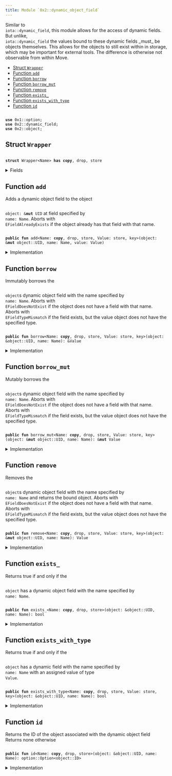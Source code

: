 ```yaml
---
title: Module `0x2::dynamic_object_field`
---
```


<Link id="0x2_dynamic_object_field"/>
Similar to <code>
iota::dynamic_field</code>, this module allows for the access of dynamic fields. But
unlike, <code>
iota::dynamic_field</code> the values bound to these dynamic fields _must_ be objects
themselves. This allows for the objects to still exist within in storage, which may be important
for external tools. The difference is otherwise not observable from within Move.


-  [Struct `Wrapper`](#0x2_dynamic_object_field_Wrapper)
-  [Function `add`](#0x2_dynamic_object_field_add)
-  [Function `borrow`](#0x2_dynamic_object_field_borrow)
-  [Function `borrow_mut`](#0x2_dynamic_object_field_borrow_mut)
-  [Function `remove`](#0x2_dynamic_object_field_remove)
-  [Function `exists_`](#0x2_dynamic_object_field_exists_)
-  [Function `exists_with_type`](#0x2_dynamic_object_field_exists_with_type)
-  [Function `id`](#0x2_dynamic_object_field_id)


<pre><code>
<b>use</b> <Link href="../move-stdlib/option#0x1_option">0x1::option</Link>;
<b>use</b> <Link href="../iota-framework/dynamic_field#0x2_dynamic_field">0x2::dynamic_field</Link>;
<b>use</b> <Link href="../iota-framework/object#0x2_object">0x2::object</Link>;
</code></pre>



<Link id="0x2_dynamic_object_field_Wrapper"></Link>

## Struct `Wrapper`



<pre><code>
<b>struct</b> <Link href="../iota-framework/dynamic_object_field#0x2_dynamic_object_field_Wrapper">Wrapper</Link>&lt;Name&gt; <b>has</b> <b>copy</b>, drop, store
</code></pre>



<details>
<summary>Fields</summary>


<dl>
<dt>
<code>
name: Name</code>
</dt>
<dd>

</dd>
</dl>


</details>

<Link id="0x2_dynamic_object_field_add"></Link>

## Function `add`

Adds a dynamic object field to the object <code>
<Link href="../iota-framework/object#0x2_object">object</Link>: &<b>mut</b> UID</code> at field specified by <code>
name: Name</code>.
Aborts with <code>
EFieldAlreadyExists</code> if the object already has that field with that name.


<pre><code>
<b>public</b> <b>fun</b> <Link href="../iota-framework/dynamic_object_field#0x2_dynamic_object_field_add">add</Link>&lt;Name: <b>copy</b>, drop, store, Value: store, key&gt;(<Link href="../iota-framework/object#0x2_object">object</Link>: &<b>mut</b> <Link href="../iota-framework/object#0x2_object_UID">object::UID</Link>, name: Name, value: Value)
</code></pre>



<details>
<summary>Implementation</summary>


<pre><code>
<b>public</b> <b>fun</b> <Link href="../iota-framework/dynamic_object_field#0x2_dynamic_object_field_add">add</Link>&lt;Name: <b>copy</b> + drop + store, Value: key + store&gt;(
    // we <b>use</b> &<b>mut</b> UID in several spots for access control
    <Link href="../iota-framework/object#0x2_object">object</Link>: &<b>mut</b> UID,
    name: Name,
    value: Value,
) \{
    <b>let</b> key = <Link href="../iota-framework/dynamic_object_field#0x2_dynamic_object_field_Wrapper">Wrapper</Link> \{ name };
    <b>let</b> id = <Link href="../iota-framework/object#0x2_object_id">object::id</Link>(&value);
    field::add(<Link href="../iota-framework/object#0x2_object">object</Link>, key, id);
    <b>let</b> (field, _) = field::field_info&lt;<Link href="../iota-framework/dynamic_object_field#0x2_dynamic_object_field_Wrapper">Wrapper</Link>&lt;Name&gt;&gt;(<Link href="../iota-framework/object#0x2_object">object</Link>, key);
    add_child_object(field.to_address(), value);
}
</code></pre>



</details>

<Link id="0x2_dynamic_object_field_borrow"></Link>

## Function `borrow`

Immutably borrows the <code>
<Link href="../iota-framework/object#0x2_object">object</Link></code>s dynamic object field with the name specified by <code>
name: Name</code>.
Aborts with <code>
EFieldDoesNotExist</code> if the object does not have a field with that name.
Aborts with <code>
EFieldTypeMismatch</code> if the field exists, but the value object does not have the
specified type.


<pre><code>
<b>public</b> <b>fun</b> <Link href="../iota-framework/dynamic_object_field#0x2_dynamic_object_field_borrow">borrow</Link>&lt;Name: <b>copy</b>, drop, store, Value: store, key&gt;(<Link href="../iota-framework/object#0x2_object">object</Link>: &<Link href="../iota-framework/object#0x2_object_UID">object::UID</Link>, name: Name): &Value
</code></pre>



<details>
<summary>Implementation</summary>


<pre><code>
<b>public</b> <b>fun</b> <Link href="../iota-framework/dynamic_object_field#0x2_dynamic_object_field_borrow">borrow</Link>&lt;Name: <b>copy</b> + drop + store, Value: key + store&gt;(
    <Link href="../iota-framework/object#0x2_object">object</Link>: &UID,
    name: Name,
): &Value \{
    <b>let</b> key = <Link href="../iota-framework/dynamic_object_field#0x2_dynamic_object_field_Wrapper">Wrapper</Link> \{ name };
    <b>let</b> (field, value_id) = field::field_info&lt;<Link href="../iota-framework/dynamic_object_field#0x2_dynamic_object_field_Wrapper">Wrapper</Link>&lt;Name&gt;&gt;(<Link href="../iota-framework/object#0x2_object">object</Link>, key);
    borrow_child_object&lt;Value&gt;(field, value_id)
}
</code></pre>



</details>

<Link id="0x2_dynamic_object_field_borrow_mut"></Link>

## Function `borrow_mut`

Mutably borrows the <code>
<Link href="../iota-framework/object#0x2_object">object</Link></code>s dynamic object field with the name specified by <code>
name: Name</code>.
Aborts with <code>
EFieldDoesNotExist</code> if the object does not have a field with that name.
Aborts with <code>
EFieldTypeMismatch</code> if the field exists, but the value object does not have the
specified type.


<pre><code>
<b>public</b> <b>fun</b> <Link href="../iota-framework/dynamic_object_field#0x2_dynamic_object_field_borrow_mut">borrow_mut</Link>&lt;Name: <b>copy</b>, drop, store, Value: store, key&gt;(<Link href="../iota-framework/object#0x2_object">object</Link>: &<b>mut</b> <Link href="../iota-framework/object#0x2_object_UID">object::UID</Link>, name: Name): &<b>mut</b> Value
</code></pre>



<details>
<summary>Implementation</summary>


<pre><code>
<b>public</b> <b>fun</b> <Link href="../iota-framework/dynamic_object_field#0x2_dynamic_object_field_borrow_mut">borrow_mut</Link>&lt;Name: <b>copy</b> + drop + store, Value: key + store&gt;(
    <Link href="../iota-framework/object#0x2_object">object</Link>: &<b>mut</b> UID,
    name: Name,
): &<b>mut</b> Value \{
    <b>let</b> key = <Link href="../iota-framework/dynamic_object_field#0x2_dynamic_object_field_Wrapper">Wrapper</Link> \{ name };
    <b>let</b> (field, value_id) = field::field_info_mut&lt;<Link href="../iota-framework/dynamic_object_field#0x2_dynamic_object_field_Wrapper">Wrapper</Link>&lt;Name&gt;&gt;(<Link href="../iota-framework/object#0x2_object">object</Link>, key);
    borrow_child_object_mut&lt;Value&gt;(field, value_id)
}
</code></pre>



</details>

<Link id="0x2_dynamic_object_field_remove"></Link>

## Function `remove`

Removes the <code>
<Link href="../iota-framework/object#0x2_object">object</Link></code>s dynamic object field with the name specified by <code>
name: Name</code> and returns
the bound object.
Aborts with <code>
EFieldDoesNotExist</code> if the object does not have a field with that name.
Aborts with <code>
EFieldTypeMismatch</code> if the field exists, but the value object does not have the
specified type.


<pre><code>
<b>public</b> <b>fun</b> <Link href="../iota-framework/dynamic_object_field#0x2_dynamic_object_field_remove">remove</Link>&lt;Name: <b>copy</b>, drop, store, Value: store, key&gt;(<Link href="../iota-framework/object#0x2_object">object</Link>: &<b>mut</b> <Link href="../iota-framework/object#0x2_object_UID">object::UID</Link>, name: Name): Value
</code></pre>



<details>
<summary>Implementation</summary>


<pre><code>
<b>public</b> <b>fun</b> <Link href="../iota-framework/dynamic_object_field#0x2_dynamic_object_field_remove">remove</Link>&lt;Name: <b>copy</b> + drop + store, Value: key + store&gt;(
    <Link href="../iota-framework/object#0x2_object">object</Link>: &<b>mut</b> UID,
    name: Name,
): Value \{
    <b>let</b> key = <Link href="../iota-framework/dynamic_object_field#0x2_dynamic_object_field_Wrapper">Wrapper</Link> \{ name };
    <b>let</b> (field, value_id) = field::field_info&lt;<Link href="../iota-framework/dynamic_object_field#0x2_dynamic_object_field_Wrapper">Wrapper</Link>&lt;Name&gt;&gt;(<Link href="../iota-framework/object#0x2_object">object</Link>, key);
    <b>let</b> value = remove_child_object&lt;Value&gt;(field.to_address(), value_id);
    field::remove&lt;<Link href="../iota-framework/dynamic_object_field#0x2_dynamic_object_field_Wrapper">Wrapper</Link>&lt;Name&gt;, ID&gt;(<Link href="../iota-framework/object#0x2_object">object</Link>, key);
    value
}
</code></pre>



</details>

<Link id="0x2_dynamic_object_field_exists_"></Link>

## Function `exists_`

Returns true if and only if the <code>
<Link href="../iota-framework/object#0x2_object">object</Link></code> has a dynamic object field with the name specified by
<code>
name: Name</code>.


<pre><code>
<b>public</b> <b>fun</b> <Link href="../iota-framework/dynamic_object_field#0x2_dynamic_object_field_exists_">exists_</Link>&lt;Name: <b>copy</b>, drop, store&gt;(<Link href="../iota-framework/object#0x2_object">object</Link>: &<Link href="../iota-framework/object#0x2_object_UID">object::UID</Link>, name: Name): bool
</code></pre>



<details>
<summary>Implementation</summary>


<pre><code>
<b>public</b> <b>fun</b> <Link href="../iota-framework/dynamic_object_field#0x2_dynamic_object_field_exists_">exists_</Link>&lt;Name: <b>copy</b> + drop + store&gt;(
    <Link href="../iota-framework/object#0x2_object">object</Link>: &UID,
    name: Name,
): bool \{
    <b>let</b> key = <Link href="../iota-framework/dynamic_object_field#0x2_dynamic_object_field_Wrapper">Wrapper</Link> \{ name };
    field::exists_with_type&lt;<Link href="../iota-framework/dynamic_object_field#0x2_dynamic_object_field_Wrapper">Wrapper</Link>&lt;Name&gt;, ID&gt;(<Link href="../iota-framework/object#0x2_object">object</Link>, key)
}
</code></pre>



</details>

<Link id="0x2_dynamic_object_field_exists_with_type"></Link>

## Function `exists_with_type`

Returns true if and only if the <code>
<Link href="../iota-framework/object#0x2_object">object</Link></code> has a dynamic field with the name specified by
<code>
name: Name</code> with an assigned value of type <code>
Value</code>.


<pre><code>
<b>public</b> <b>fun</b> <Link href="../iota-framework/dynamic_object_field#0x2_dynamic_object_field_exists_with_type">exists_with_type</Link>&lt;Name: <b>copy</b>, drop, store, Value: store, key&gt;(<Link href="../iota-framework/object#0x2_object">object</Link>: &<Link href="../iota-framework/object#0x2_object_UID">object::UID</Link>, name: Name): bool
</code></pre>



<details>
<summary>Implementation</summary>


<pre><code>
<b>public</b> <b>fun</b> <Link href="../iota-framework/dynamic_object_field#0x2_dynamic_object_field_exists_with_type">exists_with_type</Link>&lt;Name: <b>copy</b> + drop + store, Value: key + store&gt;(
    <Link href="../iota-framework/object#0x2_object">object</Link>: &UID,
    name: Name,
): bool \{
    <b>let</b> key = <Link href="../iota-framework/dynamic_object_field#0x2_dynamic_object_field_Wrapper">Wrapper</Link> \{ name };
    <b>if</b> (!field::exists_with_type&lt;<Link href="../iota-framework/dynamic_object_field#0x2_dynamic_object_field_Wrapper">Wrapper</Link>&lt;Name&gt;, ID&gt;(<Link href="../iota-framework/object#0x2_object">object</Link>, key)) <b>return</b> <b>false</b>;
    <b>let</b> (field, value_id) = field::field_info&lt;<Link href="../iota-framework/dynamic_object_field#0x2_dynamic_object_field_Wrapper">Wrapper</Link>&lt;Name&gt;&gt;(<Link href="../iota-framework/object#0x2_object">object</Link>, key);
    field::has_child_object_with_ty&lt;Value&gt;(field.to_address(), value_id)
}
</code></pre>



</details>

<Link id="0x2_dynamic_object_field_id"></Link>

## Function `id`

Returns the ID of the object associated with the dynamic object field
Returns none otherwise


<pre><code>
<b>public</b> <b>fun</b> <Link href="../iota-framework/dynamic_object_field#0x2_dynamic_object_field_id">id</Link>&lt;Name: <b>copy</b>, drop, store&gt;(<Link href="../iota-framework/object#0x2_object">object</Link>: &<Link href="../iota-framework/object#0x2_object_UID">object::UID</Link>, name: Name): <Link href="../move-stdlib/option#0x1_option_Option">option::Option</Link>&lt;<Link href="../iota-framework/object#0x2_object_ID">object::ID</Link>&gt;
</code></pre>



<details>
<summary>Implementation</summary>


<pre><code>
<b>public</b> <b>fun</b> <Link href="../iota-framework/dynamic_object_field#0x2_dynamic_object_field_id">id</Link>&lt;Name: <b>copy</b> + drop + store&gt;(
    <Link href="../iota-framework/object#0x2_object">object</Link>: &UID,
    name: Name,
): Option&lt;ID&gt; \{
    <b>let</b> key = <Link href="../iota-framework/dynamic_object_field#0x2_dynamic_object_field_Wrapper">Wrapper</Link> \{ name };
    <b>if</b> (!field::exists_with_type&lt;<Link href="../iota-framework/dynamic_object_field#0x2_dynamic_object_field_Wrapper">Wrapper</Link>&lt;Name&gt;, ID&gt;(<Link href="../iota-framework/object#0x2_object">object</Link>, key)) <b>return</b> <Link href="../move-stdlib/option#0x1_option_none">option::none</Link>();
    <b>let</b> (_field, value_addr) = field::field_info&lt;<Link href="../iota-framework/dynamic_object_field#0x2_dynamic_object_field_Wrapper">Wrapper</Link>&lt;Name&gt;&gt;(<Link href="../iota-framework/object#0x2_object">object</Link>, key);
    <Link href="../move-stdlib/option#0x1_option_some">option::some</Link>(value_addr.to_id())
}
</code></pre>



</details>
